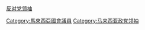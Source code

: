 {{catmore}}

[[category:马来西亚国会下议院|反对党领袖]]
[[Category:馬來西亞國會議員|Category:馬來西亞國會議員]]
[[Category:马来西亚政党领袖|Category:马来西亚政党领袖]]